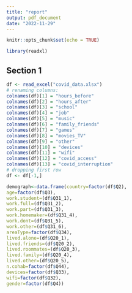 ```yaml
---
title: "report"
output: pdf_document
date: "2022-11-29"
---
```


```r
knitr::opts_chunk$set(echo = TRUE)
```

```r
library(readxl)
```

## Section 1

```r
df <- read_excel("covid_data.xlsx")
# renaming columns:
colnames(df)[1] = "hours_before"
colnames(df)[2] = "hours_after"
colnames(df)[3] = "school"
colnames(df)[4] = "job"
colnames(df)[5] = "music"
colnames(df)[6] = "family_friends"
colnames(df)[7] = "games"
colnames(df)[8] = "movies_TV"
colnames(df)[9] = "other"
colnames(df)[10] = "devices"
colnames(df)[11] = "wifi"
colnames(df)[12] = "covid_access"
colnames(df)[13] = "covid_interruption"
# dropping first row
df <- df[-1,]

demograph<-data.frame(country=factor(df$Q2),
age=factor(df$Q3),
work.student=(df$Q31_1),
work.full=(df$Q31_2),
work.part=(df$Q31_3),
work.homemaker=(df$Q31_4),
work.dont=(df$Q31_5),
work.other=(df$Q31_6),
areaType=factor(df$Q34),
lived.alone=(df$Q20_1),
lived.friends=(df$Q20_2),
lived.roommates=(df$Q20_3),
lived.family=(df$Q20_4),
lived.other=(df$Q20_5),
n.cohab=factor(df$Q44),
devices=factor(df$Q33),
wifi=factor(df$Q32),
gender=factor(df$Q4))
```
